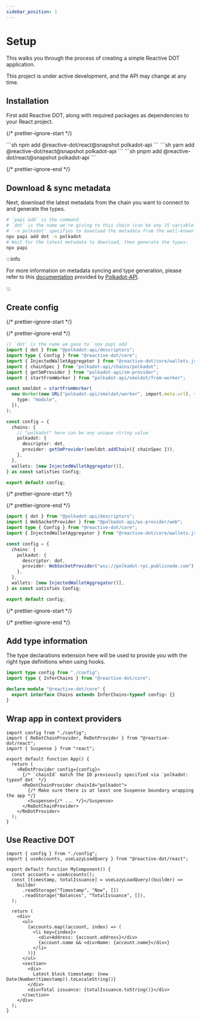 ```yaml
---
sidebar_position: 1
---
```



# Setup

This walks you through the process of creating a simple Reactive DOT application.

<Admonition type="warning" icon="🚧" title="Work-in-progress">
  This project is under active development, and the API may change at any time.
</Admonition>

## Installation

First add Reactive DOT, along with required packages as dependencies to your React project.

{/* prettier-ignore-start */}

<Tabs>
  <TabItem value="npm" label="npm" default>
    ```sh
    npm add @reactive-dot/react@snapshot polkadot-api
    ```
  </TabItem>
  <TabItem value="yarn" label="yarn">
    ```sh
    yarn add @reactive-dot/react@snapshot polkadot-api
    ```
  </TabItem>
    <TabItem value="pnpm" label="pnpm">
    ```sh
    pnpm add @reactive-dot/react@snapshot polkadot-api
    ```
  </TabItem>
</Tabs>

{/* prettier-ignore-end */}

## Download & sync metadata

Next, download the latest metadata from the chain you want to connect to and generate the types.

```sh
# `papi add` is the command
# `dot` is the name we're giving to this chain (can be any JS variable name)
# `-n polkadot` specifies to download the metadata from the well-known chain polkadot
npx papi add dot -n polkadot
# Wait for the latest metadata to download, then generate the types:
npx papi
```

:::info

For more information on metadata syncing and type generation, please refer to this [documentation](https://polkadot-api.github.io/polkadot-api-docs/codegen) provided by [Polkadot-API](https://polkadot-api.github.io/polkadot-api-docs).

:::

## Create config

{/* prettier-ignore-start */}

<Tabs>
  <TabItem value="light-client" label="Light client" default>

{/* prettier-ignore-end */}

```ts title="config.ts"
// `dot` is the name we gave to `npx papi add`
import { dot } from "@polkadot-api/descriptors";
import type { Config } from "@reactive-dot/core";
import { InjectedWalletAggregator } from "@reactive-dot/core/wallets.js";
import { chainSpec } from "polkadot-api/chains/polkadot";
import { getSmProvider } from "polkadot-api/sm-provider";
import { startFromWorker } from "polkadot-api/smoldot/from-worker";

const smoldot = startFromWorker(
  new Worker(new URL("polkadot-api/smoldot/worker", import.meta.url), {
    type: "module",
  }),
);

const config = {
  chains: {
    // "polkadot" here can be any unique string value
    polkadot: {
      descriptor: dot,
      provider: getSmProvider(smoldot.addChain({ chainSpec })),
    },
  },
  wallets: [new InjectedWalletAggregator()],
} as const satisfies Config;

export default config;
```

{/* prettier-ignore-start */}

  </TabItem>
  <TabItem value="ws" label="WebSocket">

{/* prettier-ignore-end */}

```ts title="config.ts"
import { dot } from "@polkadot-api/descriptors";
import { WebSocketProvider } from "@polkadot-api/ws-provider/web";
import type { Config } from "@reactive-dot/core";
import { InjectedWalletAggregator } from "@reactive-dot/core/wallets.js";

const config = {
  chains: {
    polkadot: {
      descriptor: dot,
      provider: WebSocketProvider("wss://polkadot-rpc.publicnode.com"),
    },
  },
  wallets: [new InjectedWalletAggregator()],
} as const satisfies Config;

export default config;
```

{/* prettier-ignore-start */}

  </TabItem>
</Tabs>

{/* prettier-ignore-end */}

## Add type information

The type declarations extension here will be used to provide you with the right type definitions when using hooks.

```ts title="redot.d.ts"
import type config from "./config";
import type { InferChains } from "@reactive-dot/core";

declare module "@reactive-dot/core" {
  export interface Chains extends InferChains<typeof config> {}
}
```

## Wrap app in context providers

```tsx title="App.tsx"
import config from "./config";
import { ReDotChainProvider, ReDotProvider } from "@reactive-dot/react";
import { Suspense } from "react";

export default function App() {
  return (
    <ReDotProvider config={config}>
      {/* `chainId` match the ID previously specified via `polkadot: typeof dot` */}
      <ReDotChainProvider chainId="polkadot">
        {/* Make sure there is at least one Suspense boundary wrapping the app */}
        <Suspense>{/* ... */}</Suspense>
      </ReDotChainProvider>
    </ReDotProvider>
  );
}
```

## Use Reactive DOT

```tsx title="MyComponent.tsx"
import { config } from "./config";
import { useAccounts, useLazyLoadQuery } from "@reactive-dot/react";

export default function MyComponent() {
  const accounts = useAccounts();
  const [timestamp, totalIssuance] = useLazyLoadQuery((builder) =>
    builder
      .readStorage("Timestamp", "Now", [])
      .readStorage("Balances", "TotalIssuance", []),
  );

  return (
    <div>
      <ul>
        {accounts.map((account, index) => (
          <li key={index}>
            <div>Address: {account.address}</div>
            {account.name && <div>Name: {account.name}</div>}
          </li>
        ))}
      </ul>
      <section>
        <div>
          Latest block timestamp: {new Date(Number(timestamp)).toLocaleString()}
        </div>
        <div>Total issuance: {totalIssuance.toString()}</div>
      </section>
    </div>
  );
}
```
